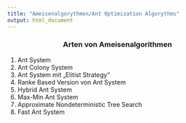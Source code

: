 ```yaml
---
title: "Ameisenalgorythmen/Ant Optimization Algorythms"
output: html_document
---
```


<center>
### Arten von Ameisenalgorithmen
</center>

1.	Ant System
2.	Ant Colony System
3.	Ant System mit „Elitist Strategy“
4.	Ranke Based Version von Ant System
5.	Hybrid Ant System
6.	Max-Min Ant System
7.	Approximate Nondeterministic Tree Search
8.	Fast Ant System






